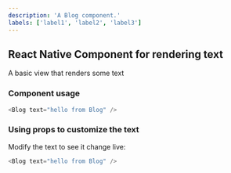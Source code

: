```yaml
---
description: 'A Blog component.'
labels: ['label1', 'label2', 'label3']
---
```



## React Native Component for rendering text

A basic view that renders some text

### Component usage
```js
<Blog text="hello from Blog" />
```

### Using props to customize the text

Modify the text to see it change live:
```js live
<Blog text="hello from Blog" />
```
